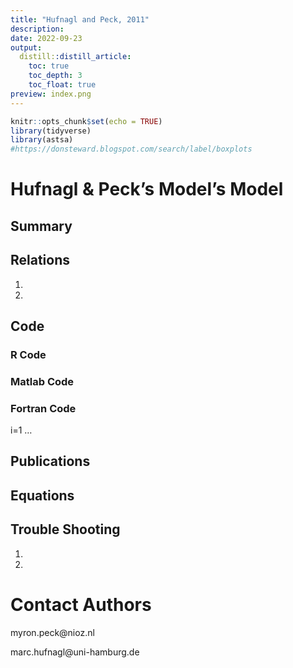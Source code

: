 ```yaml
---
title: "Hufnagl and Peck, 2011"
description: 
date: 2022-09-23
output:
  distill::distill_article:
    toc: true
    toc_depth: 3
    toc_float: true
preview: index.png
---
```


```r
knitr::opts_chunk$set(echo = TRUE)
library(tidyverse)
library(astsa)
#https://donsteward.blogspot.com/search/label/boxplots
```
# Hufnagl & Peck's Model's Model 

## Summary



## Relations

1)
2)

## Code

### R Code

### Matlab Code

### Fortran Code
i=1
...

## Publications


## Equations

## Trouble Shooting

1)
2)

# Contact Authors

myron.peck@nioz.nl

marc.hufnagl@uni-hamburg.de